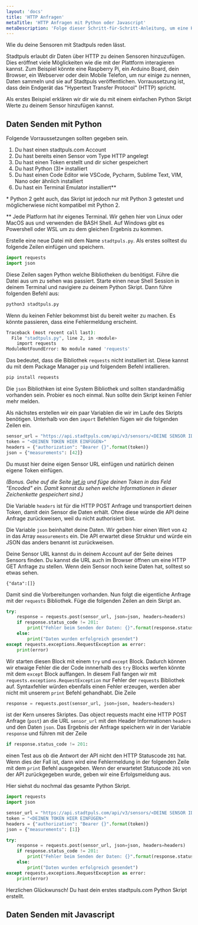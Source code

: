 ```yaml
---
layout: 'docs'
title: 'HTTP Anfragen'
metaTitle: 'HTTP Anfragen mit Python oder Javascript'
metaDescription: 'Folge dieser Schritt-für-Schritt-Anleitung, um eine HTTP Anfrage mit Python oder Javascript zu stellen.'
---
```


<p className="lead">
  Wie du deine Sensoren mit Stadtpuls reden lässt.
</p>

Stadtpuls erlaubt dir Daten über HTTP zu deinen Sensoren hinzuzufügen. Dies eröffnet viele Möglickeiten wie die mit der Plattform interagieren kannst. Zum Beispiel könnte eine Raspberry Pi, ein Arduino Board, dein Browser, ein Webserver oder dein Mobile Telefon, um nur einige zu nennen, Daten sammeln und sie auf Stadtpuls veröffentlichen. Vorraussetzung ist, dass dein Endgerät das "Hypertext Transfer Protocol" (HTTP) spricht.

Als erstes Beispiel erklären wir dir wie du mit einem einfachen Python Skript Werte zu deinem Sensor hinzufügen kannst.

## Daten Senden mit Python

Folgende Vorraussetzungen sollten gegeben sein.

1. Du hast einen stadtpuls.com Account
2. Du hast bereits einen Sensor vom Type HTTP angelegt
3. Du hast einen Token erstellt und dir sicher gespeichert
4. Du hast Python (3)\* installiert
5. Du hast einen Code Editor wie VSCode, Pycharm, Sublime Text, VIM, Nano oder ähnlich installiert
6. Du hast ein Terminal Emulator installiert\*\*

\* Python 2 geht auch, das Skript ist jedoch nur mit Python 3 getestet und möglicherwiese nicht kompatibel mit Python 2.

\*\* Jede Platform hat ihr eigenes Terminal. Wir gehen hier von Linux oder MacOS aus und verwenden die BASH Shell. Auf Windows gibt es Powershell oder WSL um zu dem gleichen Ergebnis zu kommen.



Erstelle eine neue Datei mit dem Name `stadtpuls.py`. Als erstes solltest du folgende Zeilen einfügen und speichern.

```python
import requests
import json
```

Diese Zeilen sagen Python welche Bibliotheken du benötigst. Führe die Datei aus um zu sehen was passiert. Starte einen neue Shell Session in deinem Terminal und navigiere zu deinem Python Skript. Dann führe folgenden Befehl aus:

```bash
python3 stadtpuls.py
```
Wenn du keinen Fehler bekommst bist du bereit weiter zu machen. Es könnte passieren, dass eine Fehlermeldung erscheint.

```bash
Traceback (most recent call last):
  File "stadtpuls.py", line 2, in <module>
    import requests
ModuleNotFoundError: No module named 'requests'
```

Das bedeutet, dass die Bibliothek `requests` nicht installiert ist. Diese kannst du mit dem Package Manager `pip` und folgendem Befehl intallieren.

```bash
pip install requests
```

Die `json` Bibliothken ist eine System Bibliothek und sollten standardmäßig vorhanden sein. Probier es noch einmal. Nun sollte dein Skript keinen Fehler mehr melden.

Als nächstes erstellen wir ein paar Variablen die wir im Laufe des Skripts benötigen. Unterhalb von den `import` Befehlen fügen wir die folgenden Zeilen ein.

```python
sensor_url = "https://api.stadtpuls.com/api/v3/sensors/<DEINE SENSOR ID>/records"
token = "<DEINEN TOKEN HIER EINFÜGEN>"
headers = {"authorization": "Bearer {}".format(token)}
json = {"measurements": [42]}
```

Du musst hier deine eigen Sensor URL einfügen und natürlich deinen eigene Token einfügen.

*(Bonus. Gehe auf die Seite [jwt.io](https://jwt.io/) und füge deinen Token in das Feld "Encoded" ein. Damit kannst du sehen welche Informationen in dieser Zeichenkette gespeichert sind.)*

Die Variable `headers` ist für die HTTP POST Anfrage und transportiert deinen Token, damit dein Sensor die Daten erhält. Ohne diese würde die API deine Anfrage zurückweisen, weil du nicht authorisiert bist.

Die Variable `json` beinhaltet deine Daten. Wir geben hier einen Wert von `42` in das Array `measurements` ein. Die API erwartet diese Struktur und würde ein JSON das anders benannt ist zurückweisen.

Deine Sensor URL kannst du in deinem Account auf der Seite deines Sensors finden. Du kannst die URL auch im Browser öffnen um eine HTTP GET Anfrage zu stellen. Wenn dein Sensor noch keine Daten hat, solltest so etwas sehen.

```plain
{"data":[]}
```

Damit sind die Vorbereitungen vorhanden. Nun folgt die eigentliche Anfrage mit der `requests` Bibliothek. Füge die folgenden Zeilen an dein Skript an.

```python
try:
    response = requests.post(sensor_url, json=json, headers=headers)
    if response.status_code != 201:
        print("Fehler beim Senden der Daten: {}".format(response.status_code))
    else:
        print("Daten wurden erfolgreich gesendet")
except requests.exceptions.RequestException as error:
    print(error)
```

Wir starten diesen Block mit einem `try` und `except` Block. Dadurch können wir etwaige Fehler die der Code innnerhalb des `try` Blocks werfen könnte mit dem `except` Block auffangen. In diesem Fall fangen wir mit `requests.exceptions.RequestException` nur Fehler der `requests` Bibliothek auf. Syntaxfehler würden ebenfalls einen Fehler erzeugen, werden aber nicht mit unserem `print` Befehl gehandhabt.
  Die Zeile

```python
response = requests.post(sensor_url, json=json, headers=headers)
```

ist der Kern unseres Skriptes. Das object requests macht eine HTTP POST Anfrage (`post`) an die URL `sensor_url` mit den Header Informationen `headers` und den Daten `json`.
  Das Ergebnis der Anfrage speichern wir in der Variable `response` und führen mit der Zeile

```python
if response.status_code != 201:
```

einen Test aus ob die Antwort der API nicht den HTTP Statuscode `201` hat. Wenn dies der Fall ist, dann wird eine Fehlermeldung in der folgenden Zeile mit dem `print` Befehl ausgegeben. Wenn der erwartetet Statuscode `201` von der API zurückgegeben wurde, geben wir eine Erfolgsmeldung aus.

Hier siehst du nochmal das gesamte Python Skript.

```python
import requests
import json

sensor_url = "https://api.stadtpuls.com/api/v3/sensors/<DEINE SENSOR ID>/records"
token = "<DEINEN TOKEN HIER EINFÜGEN>"
headers = {"authorization": "Bearer {}".format(token)}
json = {"measurements": [1]}

try:
    response = requests.post(sensor_url, json=json, headers=headers)
    if response.status_code != 201:
        print("Fehler beim Senden der Daten: {}".format(response.status_code))
    else:
        print("Daten wurden erfolgreich gesendet")
except requests.exceptions.RequestException as error:
    print(error)
```

Herzlichen Glückwunsch! Du hast dein erstes stadtpuls.com Python Skript erstellt.


## Daten Senden mit Javascript